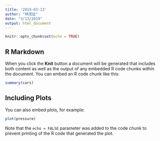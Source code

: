 ```yaml
---
title: '2019-03-13'
author: "林茂廷"
date: "3/13/2019"
output: html_document
---
```


```r
knitr::opts_chunk$set(echo = TRUE)
```

## R Markdown


When you click the **Knit** button a document will be generated that includes both content as well as the output of any embedded R code chunks within the document. You can embed an R code chunk like this:

```r
summary(cars)
```

## Including Plots

You can also embed plots, for example:

```r
plot(pressure)
```

Note that the `echo = FALSE` parameter was added to the code chunk to prevent printing of the R code that generated the plot.
